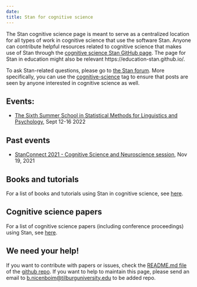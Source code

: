 ```yaml
---
date: 
title: Stan for cognitive science
---
```


The Stan cognitive science page is meant to serve as a centralized location for all types of work in cognitive science that use the software Stan. 
Anyone can contribute helpful resources related to cognitive science that makes use of Stan through the 
[cognitive science Stan GitHub page](https://github.com/cognitive-science-stan/cognitive-science-stan.github.io). The page for Stan in education might also be relevant https://education-stan.github.io/.


To ask Stan-related questions, please go to [the Stan forum](https://discourse.mc-stan.org/). More specifically, you can use the 
[cognitive-science](https://discourse.mc-stan.org/tag/cognitive-science) tag to ensure that posts are seen by anyone interested in cognitive science as well.

## Events:

- [The Sixth Summer School in Statistical Methods for Linguistics and Psychology](https://vasishth.github.io/smlp2022/), Sept 12-16 2022

## Past events 

- [StanConnect 2021 - Cognitive Science and Neuroscience session](stanconnect2021-cogsci), Nov 19, 2021

## Books and tutorials

For a list of books and tutorials using Stan in cognitive science, see [here](books-tutorials). 


## Cognitive science papers
For a list of cognitive science papers (including conference proceedings) using Stan, see [here](papers). 



## We need your help!
If you want to contribute with papers or issues, check the [README.md file](https://github.com/cognitive-science-stan/cognitive-science-stan.github.io/blob/master/README.md) of the [github repo](https://github.com/cognitive-science-stan/cognitive-science-stan.github.io/). If you want to help to maintain this page, please send an email to <b.nicenboim@tilburguniversity.edu> to be added repo. 
